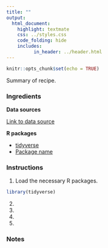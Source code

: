 ```yaml
---
title: ""
output:
  html_document:
    highlight: textmate
    css: ../styles.css
    code_folding: hide
    includes:
          in_header: ../header.html
---
```


```r
knitr::opts_chunk$set(echo = TRUE)
```

<!-- Provide a short summary of your recipe -->
Summary of recipe.

<h3>Ingredients</h3>  
<div class = "row">

<!-- Provide a link to the data source -->
<div class = "col-md-4">
<strong>Data sources</strong>
<p><a href="#" target="_blank">Link to data source</a></p>
</div>

<!-- List the R packages used and their page on cran.r-project.org -->
<div class = "col-md-4">
<strong>R packages</strong>
<ul>
  <li><a href="https://cran.r-project.org/web/packages/tidyverse/index.html" target="_blank">tidyverse</a></li>
  <li><a href="#" target="_blank">Package name</a></li>
</ul>
</div>

<!-- Create an image of your output and store it in the img folder-->
<div class = "col-md-4">
<!-- <img src="img/" alt="Figure title"> -->
</div>
</div>

<!-- Add each step of the recipe -->
### Instructions

<!-- Load the R packages first -->
1. Load the necessary R packages.
```r
library(tidyverse)
```
2.
3.
4.
5.
<br />

### Notes

<br /><br />